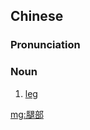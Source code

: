 ==Chinese==
{{zh-forms}}

===Pronunciation===
{{zh-pron
|m=tuǐbù
|cat=n
}}

===Noun===
{{zh-noun}}

# [[leg]]

[[mg:腿部]]